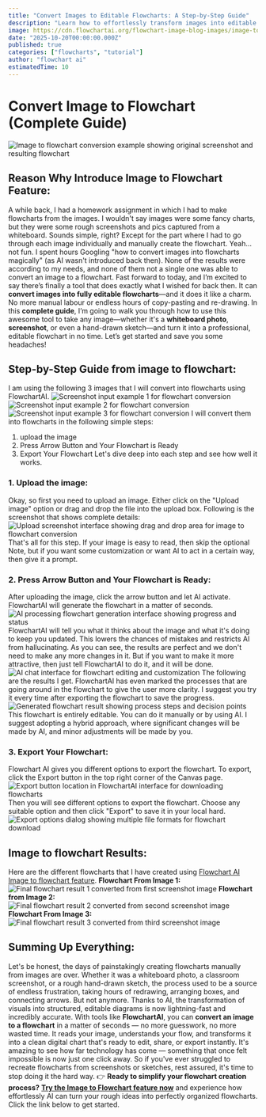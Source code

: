 ```yaml
---
title: "Convert Images to Editable Flowcharts: A Step-by-Step Guide"
description: "Learn how to effortlessly transform images into editable flowcharts using FlowchartAI. Follow our step-by-step guide to streamline your workflow."
image: https://cdn.flowchartai.org/flowchart-image-blog-images/image-to-flowchart-cover.webp
date: "2025-10-20T00:00:00.000Z"
published: true
categories: ["flowcharts", "tutorial"]
author: "flowchart ai"
estimatedTime: 10
---
```


# Convert Image to Flowchart (Complete Guide)

![Image to flowchart conversion example showing original screenshot and resulting flowchart](https://cdn.flowchartai.org/flowchart-image-blog-images/image-to-flowchart-1.webp)
## Reason Why Introduce Image to Flowchart Feature:
A while back, I had a homework assignment in which I had to make flowcharts from the images. I wouldn't say images were some fancy charts, but they were some rough screenshots and pics captured from a whiteboard. Sounds simple, right? Except for the part where I had to go through each image individually and manually create the flowchart. Yeah… not fun.
I spent hours Googling "how to convert images into flowcharts magically" (as AI wasn't introduced back then). None of the results were according to my needs, and none of them not a single one was able to convert an image to a flowchart. Fast forward to today, and I’m excited to say there’s finally a tool that does exactly what I wished for back then. It can **convert images into fully editable flowcharts**—and it does it like a charm. No more manual labour or endless hours of copy-pasting and re-drawing.
In this **complete guide**, I’m going to walk you through how to use this awesome tool to take any image—whether it's a **whiteboard photo**, **screenshot**, or even a hand-drawn sketch—and turn it into a professional, editable flowchart in no time. Let’s get started and save you some headaches!
## Step-by-Step Guide from image to flowchart:
I am using the following 3 images that I will convert into flowcharts using FlowchartAI.
![Screenshot input example 1 for flowchart conversion](https://cdn.flowchartai.org/flowchart-image-blog-images/screenshot-input-1.webp)![Screenshot input example 2 for flowchart conversion](https://cdn.flowchartai.org/flowchart-image-blog-images/screenshot-input-2.webp)![Screenshot input example 3 for flowchart conversion](https://cdn.flowchartai.org/flowchart-image-blog-images/screenshot-input-3.webp)
I will convert them into flowcharts in the following simple steps:
1. upload the image
2. Press Arrow Button and Your Flowchart is Ready
3. Export Your Flowchart
Let's dive deep into each step and see how well it works.
### 1\. Upload the image:
Okay, so first you need to upload an image. Either click on the "Upload image" option or drag and drop the file into the upload box. Following is the screenshot that shows complete details:
![Upload screenshot interface showing drag and drop area for image to flowchart conversion](https://cdn.flowchartai.org/flowchart-image-blog-images/upload-screenshot.webp)
That's all for this step. If your image is easy to read, then skip the optional Note, but if you want some customization or want AI to act in a certain way, then give it a prompt.
### 2\. Press Arrow Button and Your Flowchart is Ready:
After uploading the image, click the arrow button and let AI activate. FlowchartAI will generate the flowchart in a matter of seconds.
![AI processing flowchart generation interface showing progress and status](https://cdn.flowchartai.org/flowchart-image-blog-images/ai-processing.webp)
FlowchartAI will tell you what it thinks about the image and what it's doing to keep you updated. This lowers the chances of mistakes and restricts AI from hallucinating.
As you can see, the results are perfect and we don't need to make any more changes in it. But if you want to make it more attractive, then just tell FlowchartAI to do it, and it will be done.
![AI chat interface for flowchart editing and customization](https://cdn.flowchartai.org/flowchart-image-blog-images/ai-chat-interface.webp)
The following are the results I get. FlowchartAI has even marked the processes that are going around in the flowchart to give the user more clarity. I suggest you try it every time after exporting the flowchart to save the progress.
![Generated flowchart result showing process steps and decision points](https://cdn.flowchartai.org/flowchart-image-blog-images/result-flowchart-1.webp)
This flowchart is entirely editable. You can do it manually or by using AI. I suggest adopting a hybrid approach, where significant changes will be made by AI, and minor adjustments will be made by you.
### 3\. Export Your Flowchart:
Flowchart AI gives you different options to export the flowchart. To export, click the Export button in the top right corner of the Canvas page.
![Export button location in FlowchartAI interface for downloading flowcharts](https://cdn.flowchartai.org/flowchart-image-blog-images/export-button.webp)
Then you will see different options to export the flowchart. Choose any suitable option and then click "Export" to save it in your local hard.
![Export options dialog showing multiple file formats for flowchart download](https://cdn.flowchartai.org/flowchart-image-blog-images/export-options.webp)
## Image to flowchart Results:
Here are the different flowcharts that I have created using [Flowchart AI Image to flowchart feature](http://flowchartai.org).
**Flowchart From Image 1:**
![Final flowchart result 1 converted from first screenshot image](https://cdn.flowchartai.org/flowchart-image-blog-images/final-result-1.webp)
**Flowchart from Image 2:**
![Final flowchart result 2 converted from second screenshot image](https://cdn.flowchartai.org/flowchart-image-blog-images/final-result-2.webp)
**Flowchart From Image 3:**
![Final flowchart result 3 converted from third screenshot image](https://cdn.flowchartai.org/flowchart-image-blog-images/final-result-3.webp)
## Summing Up Everything:
Let's be honest, the days of painstakingly creating flowcharts manually from images are over. Whether it was a whiteboard photo, a classroom screenshot, or a rough hand-drawn sketch, the process used to be a source of endless frustration, taking hours of redrawing, arranging boxes, and connecting arrows. But not anymore.
Thanks to AI, the transformation of visuals into structured, editable diagrams is now lightning-fast and incredibly accurate. With tools like **FlowchartAI**, you can **convert an image to a flowchart** in a matter of seconds — no more guesswork, no more wasted time. It reads your image, understands your flow, and transforms it into a clean digital chart that's ready to edit, share, or export instantly.
It's amazing to see how far technology has come — something that once felt impossible is now just one click away. So if you've ever struggled to recreate flowcharts from screenshots or sketches, rest assured, it's time to stop doing it the hard way.
👉 **Ready to simplify your flowchart creation process?** [**Try the Image to Flowchart feature now**](http://flowchartai.org) and experience how effortlessly AI can turn your rough ideas into perfectly organized flowcharts. Click the link below to get started.